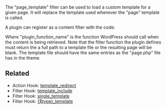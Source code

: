 The "page_template" filter can be used to load a custom template for a given page. It will replace the template used whenever the "page" template is called.

A plugin can register as a content filter with the code:

 <?php add_filter( "page_template", "plugin_function_name" ); ?>

Where "plugin_function_name" is the function WordPress should call when the content is being retrieved. Note that the filter function the plugin defines must return the a full path to a template file or the resulting page will be blank. The template file should have the same entries as the "page.php" file has in the theme.

== Related ==
* Action Hook: [[Plugin_API/Action_Reference/template_redirect|template_redirect]]
* Filter Hook: [[Plugin_API/Filter_Reference/template_include|template_include]]
* Filter Hook: [[Plugin_API/Filter_Reference/single_template|single_template]]
* Filter Hook: [[Filter_Reference/type_template|{$type}_template]]

{{Tag Footer}}